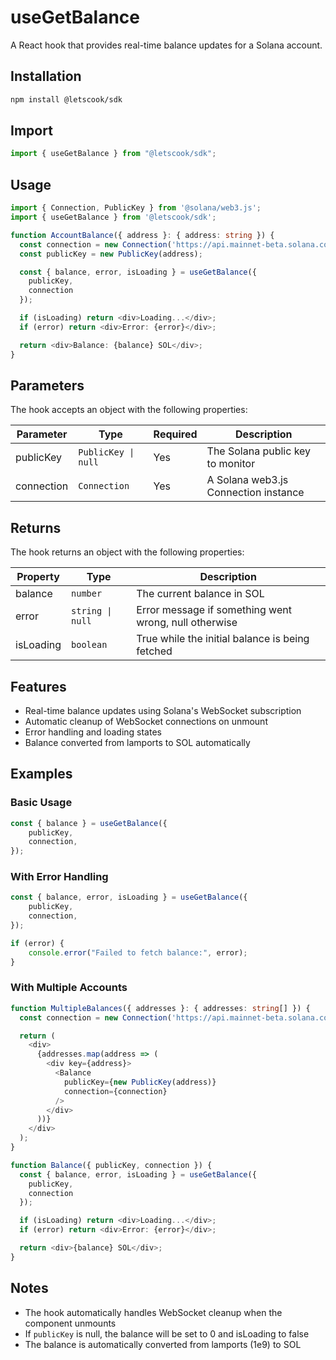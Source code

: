 # useGetBalance

A React hook that provides real-time balance updates for a Solana account.

## Installation

```bash
npm install @letscook/sdk
```

## Import

```typescript
import { useGetBalance } from "@letscook/sdk";
```

## Usage

```typescript
import { Connection, PublicKey } from '@solana/web3.js';
import { useGetBalance } from '@letscook/sdk';

function AccountBalance({ address }: { address: string }) {
  const connection = new Connection('https://api.mainnet-beta.solana.com');
  const publicKey = new PublicKey(address);

  const { balance, error, isLoading } = useGetBalance({
    publicKey,
    connection
  });

  if (isLoading) return <div>Loading...</div>;
  if (error) return <div>Error: {error}</div>;

  return <div>Balance: {balance} SOL</div>;
}
```

## Parameters

The hook accepts an object with the following properties:

| Parameter  | Type                | Required | Description                          |
| ---------- | ------------------- | -------- | ------------------------------------ |
| publicKey  | `PublicKey \| null` | Yes      | The Solana public key to monitor     |
| connection | `Connection`        | Yes      | A Solana web3.js Connection instance |

## Returns

The hook returns an object with the following properties:

| Property  | Type             | Description                                           |
| --------- | ---------------- | ----------------------------------------------------- |
| balance   | `number`         | The current balance in SOL                            |
| error     | `string \| null` | Error message if something went wrong, null otherwise |
| isLoading | `boolean`        | True while the initial balance is being fetched       |

## Features

- Real-time balance updates using Solana's WebSocket subscription
- Automatic cleanup of WebSocket connections on unmount
- Error handling and loading states
- Balance converted from lamports to SOL automatically

## Examples

### Basic Usage

```typescript
const { balance } = useGetBalance({
    publicKey,
    connection,
});
```

### With Error Handling

```typescript
const { balance, error, isLoading } = useGetBalance({
    publicKey,
    connection,
});

if (error) {
    console.error("Failed to fetch balance:", error);
}
```

### With Multiple Accounts

```typescript
function MultipleBalances({ addresses }: { addresses: string[] }) {
  const connection = new Connection('https://api.mainnet-beta.solana.com');

  return (
    <div>
      {addresses.map(address => (
        <div key={address}>
          <Balance
            publicKey={new PublicKey(address)}
            connection={connection}
          />
        </div>
      ))}
    </div>
  );
}

function Balance({ publicKey, connection }) {
  const { balance, error, isLoading } = useGetBalance({
    publicKey,
    connection
  });

  if (isLoading) return <div>Loading...</div>;
  if (error) return <div>Error: {error}</div>;

  return <div>{balance} SOL</div>;
}
```

## Notes

- The hook automatically handles WebSocket cleanup when the component unmounts
- If `publicKey` is null, the balance will be set to 0 and isLoading to false
- The balance is automatically converted from lamports (1e9) to SOL
